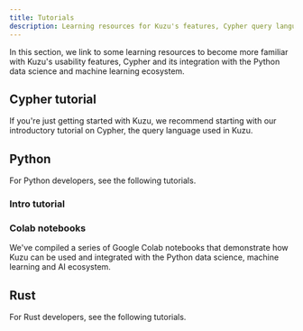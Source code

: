 ```yaml
---
title: Tutorials
description: Learning resources for Kuzu's features, Cypher query language, and Python data science integration tutorials.
---
```


In this section, we link to some learning resources to become more familiar with Kuzu's usability
features, Cypher and its integration with the Python data science and machine learning ecosystem.


## Cypher tutorial

If you're just getting started with Kuzu, we recommend starting with our introductory tutorial on
Cypher, the query language used in Kuzu.

<LinkCard
  title="Intro to Cypher"
  description="Become familiar with Cypher syntax"
  href="/tutorials/cypher"
/>

## Python

For Python developers, see the following tutorials.

### Intro tutorial

<LinkCard
title="Python tutorial"
description="Tutorial for Kuzu's Python API"
href="/tutorials/python"
/>

### Colab notebooks

We've compiled a series of Google Colab 
notebooks that demonstrate how Kuzu can be used and integrated with the Python data science, machine 
learning and AI ecosystem.

<CardGrid>
  <LinkCard
    title="Kuzu and NetworkX"
    description="Working with NetworkX & graph algorithms using a Kuzu graph"
    href="https://colab.research.google.com/drive/1_AK-CHELz0fLAc2RCPvPgD-R7-NGyrGu"
  />
  <LinkCard
    title="Kuzu and PyTorch Geometric (1)"
    description="Node property prediction"
    href="https://colab.research.google.com/drive/1ijFoPN4USr4umUzRoCfRPFNZfbhKKLcC"
  />
  <LinkCard
    title="Kuzu and PyTorch Geometric (2)"
    description="Link prediction"
    href="https://colab.research.google.com/drive/1OxlDLUYZL8jTkqKdVebFtek7yZ5of7FK"
  />
  <LinkCard
    title="LlamaIndex-Kuzu Integration"
    description="Using Kuzu as a property graph store for LlamaIndex"
    href="https://colab.research.google.com/drive/1brAdNRNLG2XHD7Jv3ZwSQCOCJ_wmfd1B"
  />
  <LinkCard
    title="LangChain-Kuzu Integration"
    description="Using Kuzu as a property graph store for LangChain"
    href="https://colab.research.google.com/drive/16FscFHwSKQNXFprChdQufMP7G6u8cMTS"
  />
</CardGrid>

## Rust

For Rust developers, see the following tutorials.

<LinkCard
title="Rust tutorial"
description="Tutorial for Kuzu's Rust API"
href="/tutorials/rust"
/>
